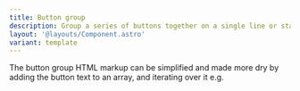 ```yaml
---
title: Button group
description: Group a series of buttons together on a single line or stack them in a vertical column.
layout: '@layouts/Component.astro'
variant: template
---
```


The button group HTML markup can be simplified and made more dry by adding the button text to an array, and iterating over it e.g.


<Example component="ButtonGroup" variant="Basic" />
